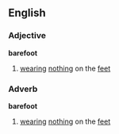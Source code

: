 ==English==
===Adjective===
'''barefoot'''
#[[wearing]] [[nothing]] on the [[feet]]
===Adverb===
'''barefoot'''
#[[wearing]] [[nothing]] on the [[feet]]